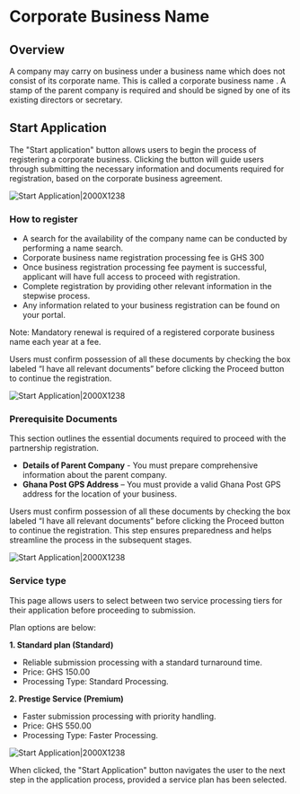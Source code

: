 # Corporate Business Name

## Overview
A company may carry on business under a business name which does not consist of its corporate name. This is called a corporate business name . A stamp of the parent company is required and should be signed by one of its existing directors or secretary.

## Start Application
The "Start application" button allows users to begin the process of registering a corporate business. Clicking the button will guide users through submitting the necessary information and documents required for registration, based on the corporate business agreement.

![Start Application|2000X1238](/step1.png)

### How to register
- A search for the availability of the company name can be conducted by performing a name search.
- Corporate business name registration processing fee is GHS 300
- Once business registration processing fee payment is successful, applicant will have full access to proceed with registration.
- Complete registration by providing other relevant information in the stepwise process.
- Any information related to your business registration can be found on your portal.

Note: Mandatory renewal is required of a registered corporate business name each year at a fee.

Users must confirm possession of all these documents by checking the box labeled “I have all relevant documents” before clicking the Proceed button to continue the registration.

![Start Application|2000X1238](/2.png)

### Prerequisite Documents
This section outlines the essential documents required to proceed with the partnership registration.
- **Details of Parent Company** - You must prepare comprehensive information about the parent company.
- **Ghana Post GPS Address** – You must provide a valid Ghana Post GPS address for the location of your business.

Users must confirm possession of all these documents by checking the box labeled “I have all relevant documents” before clicking the Proceed button to continue the registration. This step ensures preparedness and helps streamline the process in the subsequent stages.

![Start Application|2000X1238](/3.png)

### Service type
This page allows users to select between two service processing tiers for their application before proceeding to submission.

Plan options are below:

**1. Standard plan (Standard)**
- Reliable submission processing with a standard turnaround time.
- Price: GHS 150.00
- Processing Type: Standard Processing.

**2. Prestige Service (Premium)**
- Faster submission processing with priority handling.
- Price: GHS 550.00
- Processing Type: Faster Processing.

![Start Application|2000X1238](/4.png)

When clicked, the "Start Application" button navigates the user to the next step in the application process, provided a service plan has been selected.